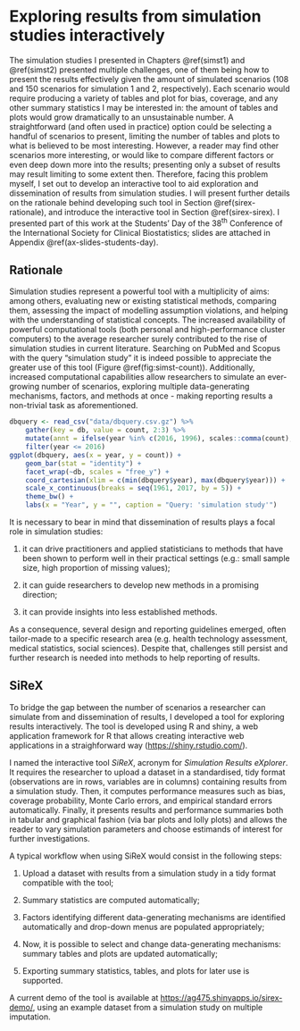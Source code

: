# Exploring results from simulation studies interactively {#sirex}

The simulation studies I presented in Chapters \@ref(simst1) and \@ref(simst2) presented multiple challenges, one of them being how to present the results effectively given the amount of simulated scenarios (108 and 150 scenarios for simulation 1 and 2, respectively). Each scenario would require producing a variety of tables and plot for bias, coverage, and any other summary statistics I may be interested in: the amount of tables and plots would grow dramatically to an unsustainable number. A straightforward (and often used in practice) option could be selecting a handful of scenarios to present, limiting the number of tables and plots to what is believed to be most interesting. However, a reader may find other scenarios more interesting, or would like to compare different factors or even deep down more into the results; presenting only a subset of results may result limiting to some extent then. Therefore, facing this problem myself, I set out to develop an interactive tool to aid exploration and dissemination of results from simulation studies. I will present further details on the rationale behind developing such tool in Section \@ref(sirex-rationale), and introduce the interactive tool in Section \@ref(sirex-sirex). I presented part of this work at the Students' Day of the 38^th^ Conference of the International Society for Clinical Biostatistics; slides are attached in Appendix \@ref(ax-slides-students-day).

## Rationale {#sirex-rationale}

Simulation studies represent a powerful tool with a multiplicity of aims: among others, evaluating new or existing statistical methods, comparing them, assessing the impact of modelling assumption violations, and helping with the understanding of statistical concepts. The increased availability of powerful computational tools (both personal and high-performance cluster computers) to the average researcher surely contributed to the rise of simulation studies in current literature. Searching on PubMed and Scopus with the query "simulation study" it is indeed possible to appreciate the greater use of this tool (Figure \@ref(fig:simst-count)). Additionally, increased computational capabilities allow researchers to simulate an ever-growing number of scenarios, exploring multiple data-generating mechanisms, factors, and methods at once - making reporting results a non-trivial task as aforementioned.

```r
dbquery <- read_csv("data/dbquery.csv.gz") %>%
	gather(key = db, value = count, 2:3) %>%
	mutate(annt = ifelse(year %in% c(2016, 1996), scales::comma(count), "")) %>%
	filter(year <= 2016)
ggplot(dbquery, aes(x = year, y = count)) +
	geom_bar(stat = "identity") +
	facet_wrap(~db, scales = "free_y") +
	coord_cartesian(xlim = c(min(dbquery$year), max(dbquery$year))) +
	scale_x_continuous(breaks = seq(1961, 2017, by = 5)) +
	theme_bw() +
	labs(x = "Year", y = "", caption = "Query: 'simulation study'")
```

It is necessary to bear in mind that dissemination of results plays a focal role in simulation studies:

1. it can drive practitioners and applied statisticians to methods that have been shown to perform well in their practical settings (e.g.: small sample size, high proportion of missing values);

2. it can guide researchers to develop new methods in a promising direction;

3. it can provide insights into less established methods.

As a consequence, several design and reporting guidelines emerged, often tailor-made to a specific research area (e.g. health technology assessment, medical statistics, social sciences). Despite that, challenges still persist and further research is needed into methods to help reporting of results.

## SiReX {#sirex-sirex}

To bridge the gap between the number of scenarios a researcher can simulate from and dissemination of results, I developed a tool for exploring results interactively. The tool is developed using R and shiny, a web application framework for R that allows creating interactive web applications in a straighforward way ([https://shiny.rstudio.com/](https://shiny.rstudio.com/)).

I named the interactive tool _SiReX_, acronym for _Simulation Results eXplorer_. It requires the researcher to upload a dataset in a standardised, tidy format (observations are in rows, variables are in columns) containing results from a simulation study. Then, it computes performance measures such as bias, coverage probability, Monte Carlo errors, and empirical standard errors automatically. Finally, it presents results and performance summaries both in tabular and graphical fashion (via bar plots and lolly plots) and allows the reader to vary simulation parameters and choose estimands of interest for further investigations.

A typical workflow when using SiReX would consist in the following steps:

1. Upload a dataset with results from a simulation study in a tidy format compatible with the tool;

2. Summary statistics are computed automatically;

3. Factors identifying different data-generating mechanisms are identified automatically and drop-down menus are populated appropriately;

4. Now, it is possible to select and change data-generating mechanisms: summary tables and plots are updated
automatically;

5. Exporting summary statistics, tables, and plots for later use is supported.

A current demo of the tool is available at [https://ag475.shinyapps.io/sirex-demo/](https://ag475.shinyapps.io/sirex-demo/), using an example dataset from a simulation study on multiple imputation.
